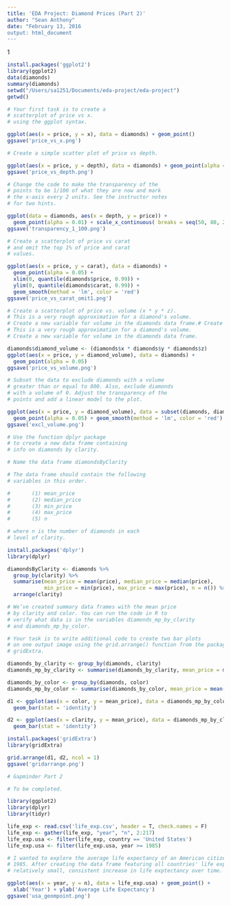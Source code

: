 ```yaml
---
title: 'EDA Project: Diamond Prices (Part 2)'
author: "Sean Anthony"
date: "February 13, 2016
output: html_document
---
```

1
```r
install.packages('ggplot2')
library(ggplot2)
data(diamonds)
summary(diamonds)
setwd("/Users/sa1251/Documents/eda-project/eda-project")
getwd()
```


```r
# Your first task is to create a
# scatterplot of price vs x.
# using the ggplot syntax.

ggplot(aes(x = price, y = x), data = diamonds) + geom_point()
ggsave('price_vs_x.png')
```


```r
# Create a simple scatter plot of price vs depth.

ggplot(aes(x = price, y = depth), data = diamonds) + geom_point(alpha = 0.1)
ggsave('price_vs_depth.png')
```


```r
# Change the code to make the transparency of the
# points to be 1/100 of what they are now and mark
# the x-axis every 2 units. See the instructor notes
# for two hints.

ggplot(data = diamonds, aes(x = depth, y = price)) + 
  geom_point(alpha = 0.01) + scale_x_continuous( breaks = seq(50, 80, 2))
ggsave('transparency_1_100.png')
```


```r
# Create a scatterplot of price vs carat
# and omit the top 1% of price and carat
# values.

ggplot(aes(x = price, y = carat), data = diamonds) +
  geom_point(alpha = 0.05) +
  xlim(0, quantile(diamonds$price, 0.99)) +
  ylim(0, quantile(diamonds$carat, 0.99)) +
  geom_smooth(method = 'lm', color = 'red')
ggsave('price_vs_carat_omit1.png')
```


```r
# Create a scatterplot of price vs. volume (x * y * z).
# This is a very rough approximation for a diamond's volume.
# Create a new variable for volume in the diamonds data frame.# Create a scatterplot of price vs. volume (x * y * z).
# This is a very rough approximation for a diamond's volume.
# Create a new variable for volume in the diamonds data frame.

diamonds$diamond_volume <- (diamonds$x * diamonds$y * diamonds$z)
ggplot(aes(x = price, y = diamond_volume), data = diamonds) + 
  geom_point(alpha = 0.05)
ggsave('price_vs_volume.png')
```


```r
# Subset the data to exclude diamonds with a volume
# greater than or equal to 800. Also, exclude diamonds
# with a volume of 0. Adjust the transparency of the
# points and add a linear model to the plot.

ggplot(aes(x = price, y = diamond_volume), data = subset(diamonds, diamond_volume > 0 & diamond_volume <= 800)) +
  geom_point(alpha = 0.05) + geom_smooth(method = 'lm', color = 'red')
ggsave('excl_volume.png')
```


```r
# Use the function dplyr package
# to create a new data frame containing
# info on diamonds by clarity.

# Name the data frame diamondsByClarity

# The data frame should contain the following
# variables in this order.

#       (1) mean_price
#       (2) median_price
#       (3) min_price
#       (4) max_price
#       (5) n

# where n is the number of diamonds in each
# level of clarity.

install.packages('dplyr')
library(dplyr)

diamondsByClarity <- diamonds %>%
  group_by(clarity) %>%
  summarise(mean_price = mean(price), median_price = median(price), 
            min_price = min(price), max_price = max(price), n = n()) %>%
  arrange(clarity)
```


```r
# We’ve created summary data frames with the mean price
# by clarity and color. You can run the code in R to
# verify what data is in the variables diamonds_mp_by_clarity
# and diamonds_mp_by_color.

# Your task is to write additional code to create two bar plots
# on one output image using the grid.arrange() function from the package
# gridExtra.

diamonds_by_clarity <- group_by(diamonds, clarity)
diamonds_mp_by_clarity <- summarise(diamonds_by_clarity, mean_price = mean(price))

diamonds_by_color <- group_by(diamonds, color)
diamonds_mp_by_color <- summarise(diamonds_by_color, mean_price = mean(price))

d1 <- ggplot(aes(x = color, y = mean_price), data = diamonds_mp_by_color) + 
  geom_bar(stat = 'identity')

d2 <- ggplot(aes(x = clarity, y = mean_price), data = diamonds_mp_by_clarity) +
  geom_bar(stat = 'identity')

install.packages('gridExtra')
library(gridExtra)

grid.arrange(d1, d2, ncol = 1)
ggsave('gridarrange.png')
```


```r
# Gapminder Part 2

# To be completed.

library(ggplot2)
library(dplyr)
library(tidyr)

life_exp <- read.csv('life_exp.csv', header = T, check.names = F)
life_exp <- gather(life_exp, "year", "n", 2:217)
life_exp.usa <- filter(life_exp, country == 'United States')
life_exp.usa <- filter(life_exp.usa, year >= 1985)

# I wanted to explore the average life expectancy of an American citizen since my year of birth in 
# 1985. After creating the data frame featuring all countries' life expectancy data, I filtered for # just the USA's data. I then filtered for >= 1985 data. As you can see from the graph, there is a 
# relatively small, consistent increase in life exptectancy over time. 

ggplot(aes(x = year, y = n), data = life_exp.usa) + geom_point() + 
  xlab('Year') + ylab('Average Life Expectancy')
ggsave('usa_geompoint.png')



```